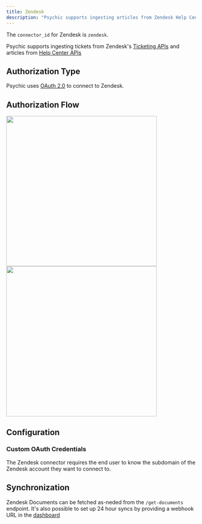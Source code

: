 ```yaml
---
title: Zendesk
description: "Psychic supports ingesting articles from Zendesk Help Center."
---
```

The `connector_id` for Zendesk is `zendesk`.

Psychic supports ingesting tickets from Zendesk's [Ticketing APIs](https://developer.zendesk.com/api-reference/ticketing/introduction/) and articles from [Help Center APIs](https://developer.zendesk.com/api-reference/help_center/help-center-api/introduction/)

## Authorization Type
Psychic uses [OAuth 2.0](https://developer.zendesk.com/documentation/ticketing/working-with-oauth/creating-and-using-oauth-tokens-with-the-api/) to connect to Zendesk. 

## Authorization Flow
<Accordion title="Show screenshots">
<img width="400" src="https://github.com/psychic-api/docs/assets/14931371/121d57cc-abfe-427d-ae4a-6a180384563e"/>
<img width="400" src="https://github.com/psychic-api/docs/assets/14931371/a2a2060e-3b9f-4375-ad2c-1b36b5d77aea"/>
</Accordion>

## Configuration

### Custom OAuth Credentials
The Zendesk connector requires the end user to know the subdomain of the Zendesk account they want to connect to.

## Synchronization
Zendesk Documents can be fetched as-neded from the `/get-documents` endpoint. 
It's also possible to set up 24 hour syncs by providing a webhook URL in the [dashboard](https://dashboard.psychic.dev/syncs)
